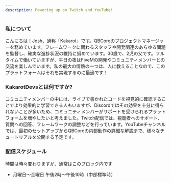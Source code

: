 ```yaml
---
description: Powering up on Twitch and YouTube!
---
```


### 私について

こんにちは！Josh、通称「Kakarot」です。QBCoreのプロジェクトマネージャーを務めています。フレームワークに関わるスタッフや開発関連のあらゆる問題を監督し、確実な進捗状況の維持に努めています。30歳で、2児の父です。フルタイムで働いていますが、平日の夜はFiveMの開発やコミュニティメンバーとの交流を楽しんでいます。私の最大の情熱の一つは、人に教えることなので、このプラットフォームはそれを実現するのに最適です！

### KakarotDevsとは何ですか?

コミュニティメンバーの中には、ライブで書かれたコードを視覚的に確認することでより効果的に学習できる人もいますが、Discordではその効果を十分に得られないことが多いため、コミュニティメンバーがサポートを受けられるプラットフォームを増やしたいと考えました。Twitch配信では、視聴者へのサポート、質問への回答、フレームワークの調整などを行っています。YouTubeチャンネルでは、最初のセットアップからQBCoreの内部動作の詳細な解説まで、様々なチュートリアルを公開する予定です。

### 配信スケジュール

時間は時々変わりますが、通常はこのブロック内です

- 月曜日～金曜日 午後2時～午後10時（中部標準時）
